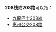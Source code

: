 {{线路名消歧义}}
'''208线'''或'''208路'''可以指：
* [[九龍巴士208線|九龍巴士208線]]
* [[惠州公交208路|惠州公交208路]]

{{disambig|cat=四字路线名消歧义}}